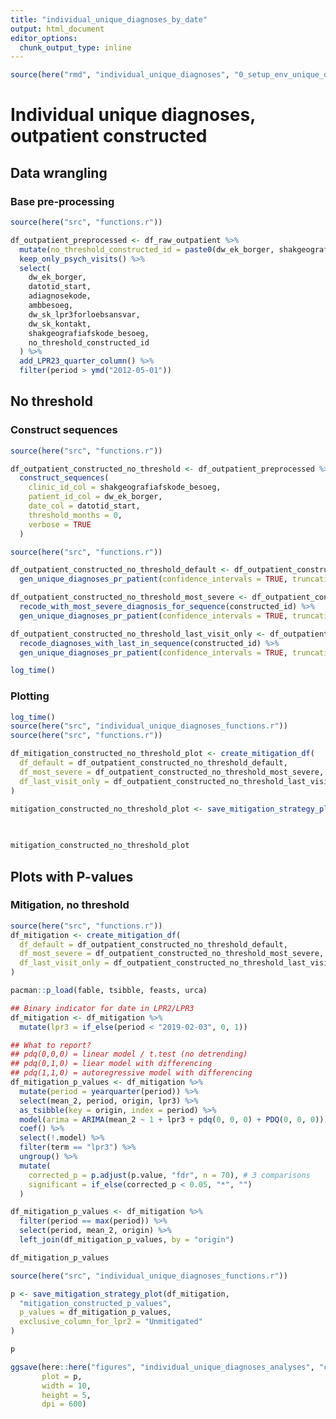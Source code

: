 ```yaml
---
title: "individual_unique_diagnoses_by_date"
output: html_document
editor_options: 
  chunk_output_type: inline
---
```


```r
source(here("rmd", "individual_unique_diagnoses", "0_setup_env_unique_diagnoses.r"))
```

# Individual unique diagnoses, outpatient constructed
## Data wrangling 
### Base pre-processing
```r
source(here("src", "functions.r"))

df_outpatient_preprocessed <- df_raw_outpatient %>%
  mutate(no_threshold_constructed_id = paste0(dw_ek_borger, shakgeografiafskode_besoeg)) %>%
  keep_only_psych_visits() %>%
  select(
    dw_ek_borger,
    datotid_start,
    adiagnosekode,
    ambbesoeg,
    dw_sk_lpr3forloebsansvar,
    dw_sk_kontakt,
    shakgeografiafskode_besoeg,
    no_threshold_constructed_id
  ) %>%
  add_LPR23_quarter_column() %>%
  filter(period > ymd("2012-05-01"))
```

## No threshold
### Construct sequences
```r
source(here("src", "functions.r"))

df_outpatient_constructed_no_threshold <- df_outpatient_preprocessed %>%
  construct_sequences(
    clinic_id_col = shakgeografiafskode_besoeg,
    patient_id_col = dw_ek_borger,
    date_col = datotid_start,
    threshold_months = 0,
    verbose = TRUE
  )
```

```r
source(here("src", "functions.r"))
```

```r
df_outpatient_constructed_no_threshold_default <- df_outpatient_constructed_no_threshold %>%
  gen_unique_diagnoses_pr_patient(confidence_intervals = TRUE, truncation_levels = FALSE)
```

```r
df_outpatient_constructed_no_threshold_most_severe <- df_outpatient_constructed_no_threshold %>%
  recode_with_most_severe_diagnosis_for_sequence(constructed_id) %>%
  gen_unique_diagnoses_pr_patient(confidence_intervals = TRUE, truncation_levels = FALSE)
```

```r
df_outpatient_constructed_no_threshold_last_visit_only <- df_outpatient_constructed_no_threshold %>%
  recode_diagnoses_with_last_in_sequence(constructed_id) %>%
  gen_unique_diagnoses_pr_patient(confidence_intervals = TRUE, truncation_levels = FALSE)

log_time()
```

### Plotting
```r
log_time()
source(here("src", "individual_unique_diagnoses_functions.r"))
source(here("src", "functions.r"))

df_mitigation_constructed_no_threshold_plot <- create_mitigation_df(
  df_default = df_outpatient_constructed_no_threshold_default,
  df_most_severe = df_outpatient_constructed_no_threshold_most_severe,
  df_last_visit_only = df_outpatient_constructed_no_threshold_last_visit_only
)

mitigation_constructed_no_threshold_plot <- save_mitigation_strategy_plot(df_mitigation_constructed_no_threshold_plot,
                                                                          "mitigation_constructed_no_threshold",
                                                                          exclusive_column_for_lpr2 = "Unmitigated")

mitigation_constructed_no_threshold_plot
```


## Plots with P-values
### Mitigation, no threshold
```r
source(here("src", "functions.r"))
df_mitigation <- create_mitigation_df(
  df_default = df_outpatient_constructed_no_threshold_default,
  df_most_severe = df_outpatient_constructed_no_threshold_most_severe,
  df_last_visit_only = df_outpatient_constructed_no_threshold_last_visit_only
)

pacman::p_load(fable, tsibble, feasts, urca)

## Binary indicator for date in LPR2/LPR3
df_mitigation <- df_mitigation %>%
  mutate(lpr3 = if_else(period < "2019-02-03", 0, 1))
```

```r
## What to report?
## pdq(0,0,0) = linear model / t.test (no detrending)
## pdq(0,1,0) = liear model with differencing
## pdq(1,1,0) = autoregressive model with differencing
df_mitigation_p_values <- df_mitigation %>%
  mutate(period = yearquarter(period)) %>%
  select(mean_2, period, origin, lpr3) %>%
  as_tsibble(key = origin, index = period) %>%
  model(arima = ARIMA(mean_2 ~ 1 + lpr3 + pdq(0, 0, 0) + PDQ(0, 0, 0))) %>%
  coef() %>%
  select(!.model) %>%
  filter(term == "lpr3") %>%
  ungroup() %>%
  mutate(
    corrected_p = p.adjust(p.value, "fdr", n = 70), # 3 comparisons
    significant = if_else(corrected_p < 0.05, "*", "")
  )
```

```r
df_mitigation_p_values <- df_mitigation %>%
  filter(period == max(period)) %>%
  select(period, mean_2, origin) %>%
  left_join(df_mitigation_p_values, by = "origin")

df_mitigation_p_values
```

```r
source(here("src", "individual_unique_diagnoses_functions.r"))

p <- save_mitigation_strategy_plot(df_mitigation,
  "mitigation_constructed_p_values",
  p_values = df_mitigation_p_values,
  exclusive_column_for_lpr2 = "Unmitigated"
)

p
```

```r
ggsave(here::here("figures", "individual_unique_diagnoses_analyses", "constructed_individual_unique_diagnoses_mitigation_with_p_values.png"), 
       plot = p, 
       width = 10,
       height = 5,
       dpi = 600)
```